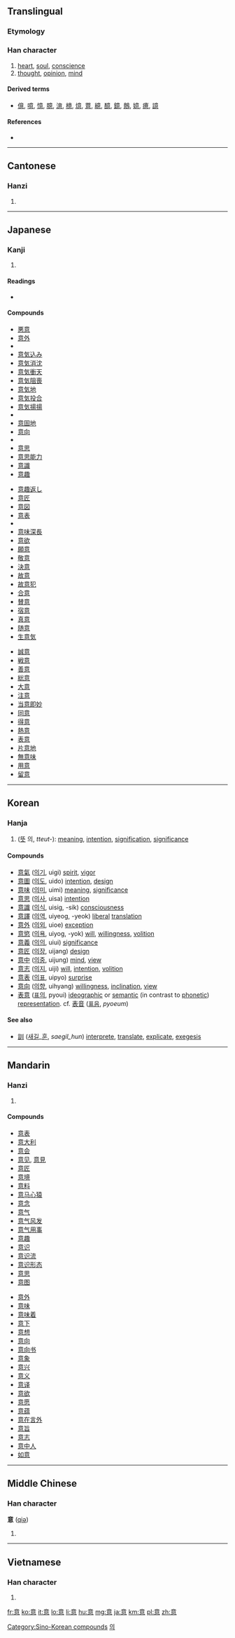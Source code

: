 ==Translingual==

===Etymology===
{{Han compound|音|心|c1=s|c2=s|t2=heart|ls=ic}}

===Han character===
{{Han char|rn=61|rad=心|as=09|sn=13|four=0033<sub>6</sub>|canj=卜廿日心 (YTAP)|ids=⿱[[音]][[心]]}}

# [[heart]], [[soul]], [[conscience]]
# [[thought]], [[opinion]], [[mind]]

====Derived terms====
* [[億]], [[噫]], [[憶]], [[臆]], [[澺]], [[檍]], [[燱]], [[薏]], [[繶]], [[醷]], [[鐿]], [[鷾]], [[嬑]], [[癔]], [[譩]]

====References====
* {{Han ref|kx=0394.220|dkj=10921|dj=0730.280|hdz=42323.030|uh=610F|ud=24847|bh=B74E|bd=46926}}

----

==Cantonese==

===Hanzi===
{{yue-hanzi|jyut=|y=yi3}}

# {{defn|lang=yue|sort=心09}}

----

==Japanese==

===Kanji===
{{ja-kanji|grade=3|rs=心09}}

# {{defn|lang=ja|sort=心09}}

====Readings====
* {{ja-readings|on=[[い]] (i)|kun=[[こころ]] (kokoro), [[おもい]] (omoi), [[おもう]] (omou)}}

====Compounds====
{{top3}}
* [[悪意]]
* [[意外]]
* {{term|意気||spirit, heart|tr=[[いき]], [[iki]]|sc=Jpan|lang=ja}}
* [[意気込み]]
* [[意気消沈]]
* [[意気衝天]]
* [[意気阻喪]]
* [[意気地]]
* [[意気投合]]
* [[意気揚揚]]
* {{term|意見||opinion|tr=[[いけん]], [[iken]]|sc=Jpan|lang=ja}}
* [[意固地]]
* [[意向]]
* {{term|意志||will, intent|tr=[[いし]], [[ishi]]|sc=Jpan|lang=ja}}
* [[意思]]
* [[意思能力]]
* [[意識]]
* [[意趣]]
{{mid3}}
* [[意趣返し]]
* [[意匠]]
* [[意図]]
* [[意表]]
* {{term|意味||meaning, significance|tr=[[いみ]], [[imi]]|sc=Jpan|lang=ja}}
* [[意味深長]]
* [[意欲]]
* [[願意]]
* [[敬意]]
* [[決意]]
* [[故意]]
* [[故意犯]]
* [[合意]]
* [[賛意]]
* [[宿意]]
* [[真意]]
* [[随意]]
* [[生意気]]
{{mid3}}
* [[誠意]]
* [[戦意]]
* [[善意]]
* [[総意]]
* [[大意]]
* [[注意]]
* [[当意即妙]]
* [[同意]]
* [[得意]]
* [[熱意]]
* [[表意]]
* [[片意地]]
* [[無意味]]
* [[用意]]
* [[留意]]
{{bottom}}

----

==Korean==

===Hanja===
{{ko-hanja|hangeul=의|eumhun=|rv=ui|mr=ŭi|y=uy}}

# ([[뜻]] 의, ''tteut-''): [[meaning]], [[intention]], [[signification]], [[significance]]

====Compounds====
* [[意氣|意]][[氣]] ([[의기]], uigi) [[spirit]], [[vigor]]
* [[意圖|意]][[圖]] ([[의도]], uido) [[intention]], [[design]]
* [[意味|意]][[味]] ([[의미]], uimi) [[meaning]], [[significance]]
* [[意思|意]][[思]] ([[의사]], uisa) [[intention]]
* [[意識|意]][[識]] ([[의식]], uisig, -sik) [[consciousness]]
* [[意譯|意]][[譯]] ([[의역]], uiyeog, -yeok) [[liberal]] [[translation]]
* [[意外|意]][[外]] ([[의외]], uioe) [[exception]]
* [[意慾|意]][[慾]] ([[의욕]], uiyog, -yok) [[will]], [[willing]]ness, [[volition]]
* [[意義|意]][[義]] ([[의의]], uiui) [[significance]]
* [[意匠|意]][[匠]] ([[의장]], uijang) [[design]]
* [[意中|意]][[中]] ([[의중]], uijung) [[mind]], [[view]]
* [[意志|意]][[志]] ([[의지]], uiji) [[will]], [[intention]], [[volition]]
* [[意表|意]][[表]] ([[의표]], uipyo) [[surprise]]
* [[意向|意]][[向]] ([[의향]], uihyang) [[willing]]ness, [[inclination]], [[view]]
* [[表意]] ([[표의]], pyoui) [[ideographic]] or [[semantic]] (in contrast to [[phonetic]]) [[representation]]. cf. [[表音]] ([[표음]], ''pyoeum'')

====See also====
* [[訓]] ([[새기다|새길]]_[[훈]], ''saegil_hun'') [[interprete]], [[translate]], [[explicate]], [[exegesis]]  

[[Category:Sino-Korean compounds]]
[[Category:Hanja readings|의]]
 
----

==Mandarin==

===Hanzi===
{{cmn-hanzi|pin=[[yì]] ([[yi4]])|wg=i<sup>4</sup>}}

# {{defn|lang=cmn|sort=心09}}

====Compounds====
{{top2}}
* [[意表]]
* [[意大利]]
* [[意会]]
* [[意见]], [[意見]]
* [[意匠]]
* [[意境]]
* [[意料]]
* [[意马心猿]]
* [[意念]]
* [[意气]]
* [[意气风发]]
* [[意气用事]]
* [[意趣]]
* [[意识]]
* [[意识流]]
* [[意识形态]]
* [[意思]]
* [[意图]]
{{mid2}}
* [[意外]]
* [[意味]]
* [[意味着]]
* [[意下]]
* [[意想]]
* [[意向]]
* [[意向书]]
* [[意象]]
* [[意兴]]
* [[意义]]
* [[意译]]
* [[意欲]]
* [[意愿]]
* [[意蕴]]
* [[意在言外]]
* [[意旨]]
* [[意志]]
* [[意中人]]
* [[如意]]
{{bottom}}

----

==Middle Chinese==

===Han character===
'''意''' ([[qiə]])

# {{defn|lang=zhx-mid|sort=心09}}

----

==Vietnamese==

===Han character===
{{vi-hantu|[[ý]], [[ấy]], [[ới]], [[áy]], [[ư]], [[ơi]]|rs=心09}}

# {{defn|lang=vi|sort=心09}}

[[fr:意]]
[[ko:意]]
[[it:意]]
[[lo:意]]
[[li:意]]
[[hu:意]]
[[mg:意]]
[[ja:意]]
[[km:意]]
[[pl:意]]
[[zh:意]]